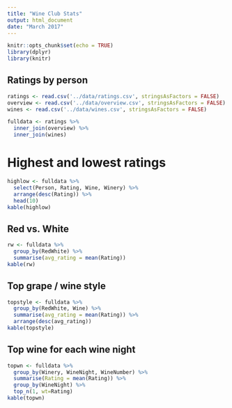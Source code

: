 ```yaml
---
title: "Wine Club Stats"
output: html_document
date: "March 2017"
---
```

  
  ```r
knitr::opts_chunk$set(echo = TRUE)
library(dplyr)
library(knitr)
```

## Ratings by person
```r
ratings <- read.csv('../data/ratings.csv', stringsAsFactors = FALSE)
overview <- read.csv('../data/overview.csv', stringsAsFactors = FALSE)
wines <- read.csv('../data/wines.csv', stringsAsFactors = FALSE)

fulldata <- ratings %>%
  inner_join(overview) %>%
  inner_join(wines)
```

# Highest and lowest ratings
```r
highlow <- fulldata %>%
  select(Person, Rating, Wine, Winery) %>%
  arrange(desc(Rating)) %>%
  head(10)
kable(highlow)
```

## Red vs. White
```r
rw <- fulldata %>%
  group_by(RedWhite) %>%
  summarise(avg_rating = mean(Rating))
kable(rw)
```

## Top grape / wine style
```r
topstyle <- fulldata %>%
  group_by(RedWhite, Wine) %>%
  summarise(avg_rating = mean(Rating)) %>%
  arrange(desc(avg_rating))
kable(topstyle)
```

## Top wine for each wine night
```r
topwn <- fulldata %>%
  group_by(Winery, WineNight, WineNumber) %>%
  summarise(Rating = mean(Rating)) %>%
  group_by(WineNight) %>%
  top_n(1, wt=Rating)
kable(topwn)
```



